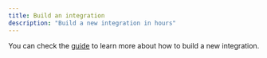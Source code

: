 ```yaml
---
title: Build an integration
description: "Build a new integration in hours"
---
```


You can check the [guide](/guides/build_new_integration) to learn more about how to build a new integration.
